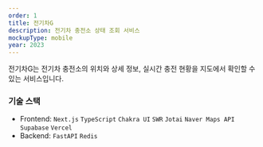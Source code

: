 ```yaml
---
order: 1
title: 전기차G
description: 전기차 충전소 상태 조회 서비스
mockupType: mobile
year: 2023
---
```


<Link url="https://ev-charge.kr" />

전기차G는 전기차 충전소의 위치와 상세 정보, 실시간 충전 현황을 지도에서 확인할 수 있는 서비스입니다.

### 기술 스택

- Frontend: `Next.js` `TypeScript` `Chakra UI` `SWR` `Jotai` `Naver Maps API` `Supabase` `Vercel`
- Backend: `FastAPI` `Redis`
